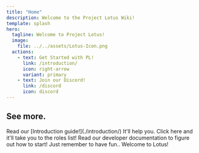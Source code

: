 ```yaml
---
title: "Home"
description: Welcome to the Project Lotus Wiki!
template: splash
hero:
  tagline: Welcome to Project Lotus!
  image:
    file: ../../assets/Lotus-Icon.png
  actions:
    - text: Get Started with PL!
      link: /introduction/
      icon: right-arrow
      variant: primary
    - text: Join our Discord!
      link: /discord
      icon: discord
---
```


<Footer />

## See more.
<CardGrid stagger>
	<Card title="Starting out?" icon="pencil">
		Read our [Introduction guide!](./introduction/) It'll help you.
	</Card>
	<Card title="Looking for Roles?" icon="add-document">
		Click here and it'll take you to the roles list!
	</Card>
	<Card title="Addon Developer?" icon="setting">
		Read our developer documentation to figure out how to start!
	</Card>
	<Card title="and also.." icon="open-book">
		Just remember to have fun.. Welcome to Lotus!
	</Card>
</CardGrid>
